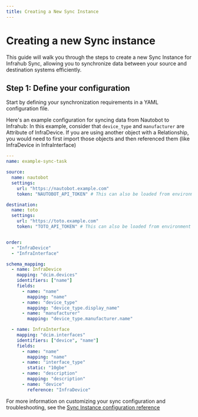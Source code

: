 ```yaml
---
title: Creating a New Sync Instance
---
```


# Creating a new Sync instance

This guide will walk you through the steps to create a new Sync Instance for Infrahub Sync, allowing you to synchronize data between your source and destination systems efficiently.

## Step 1: Define your configuration

Start by defining your synchronization requirements in a YAML configuration file.

Here's an example configuration for syncing data from Nautobot to Infrahub:
In this example, consider that `device_type` and  `manufacturer` are Attribute of InfraDevice. If you are using another object with a Relationship, you would need to first import those objects and then referenced them (like InfraDevice in InfraInterface)

```yaml
---
name: example-sync-task

source:
  name: nautobot
  settings:
    url: "https://nautobot.example.com"
    token: "NAUTOBOT_API_TOKEN" # This can also be loaded from environment variables

destination:
  name: toto
  settings:
    url: "https://toto.example.com"
    token: "TOTO_API_TOKEN" # This can also be loaded from environment variables


order:
  - "InfraDevice"
  - "InfraInterface"

schema_mapping:
  - name: InfraDevice
    mapping: "dcim.devices"
    identifiers: ["name"]
    fields:
      - name: "name"
        mapping: "name"
      - name: "device_type"
        mapping: "device_type.display_name"
      - name: "manufacturer"
        mapping: "device_type.manufacturer.name"

  - name: InfraInterface
    mapping: "dcim.interfaces"
    identifiers: ["device", "name"]
    fields:
      - name: "name"
        mapping: "name"
      - name: "interface_type"
        static: "10gbe"
      - name: "description"
        mapping: "description"
      - name: "device"
        reference: "InfraDevice"
```

For more information on customizing your sync configuration and troubleshooting, see the [Sync Instance configuration reference](/sync/reference/config)
